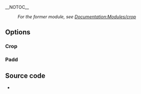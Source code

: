 __NOTOC__
:''For the former module, see [[Documentation:Modules/crop]]''
{{Module|name=cropadd|type=Video filter|first_version=0.9.0|description=Video [[crop]]ping filter}}

== Options ==
=== Crop ===
<onlyinclude>{{Option
|name=croppadd-croptop
|value=integer
|min=0
|max=<var>INT_MAX</var>
|description=Pixels to [[crop]] from top
}}
{{Option
|name=croppadd-cropbottom
|value=integer
|min=0
|max=<var>INT_MAX</var>
|description=Pixels to crop from bottom
}}
{{Option
|name=croppadd-cropleft
|value=integer
|min=0
|max=<var>INT_MAX</var>
|description=Pixels to crop from left
}}
{{Option
|name=croppadd-cropright
|value=integer
|min=0
|max=<var>INT_MAX</var>
|description=Pixels to crop from right
}}</onlyinclude>
=== Padd ===
<onlyinclude>{{Option
|name=croppadd-paddtop
|value=integer
|min=0
|max=<var>INT_MAX</var>
|description=Pixels to add to top
}}
{{Option
|name=croppadd-paddbottom
|value=integer
|min=0
|max=<var>INT_MAX</var>
|description=Pixels to add to bottom
}}
{{Option
|name=croppadd-paddleft
|value=integer
|min=0
|max=<var>INT_MAX</var>
|description=Pixels to add to left
}}
{{Option
|name=croppadd-paddright
|value=integer
|min=0
|max=<var>INT_MAX</var>
|description=Pixels to add to right
}}</onlyinclude>

== Source code ==
* {{VLCSourceFile|modules/video_filter/croppadd.c}}

{{Documentation}}